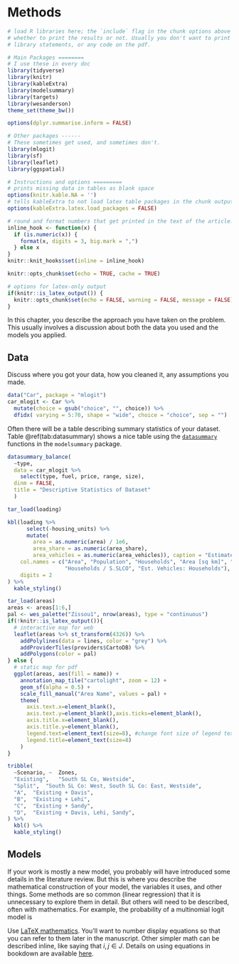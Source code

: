 # Methods

```r
# load R libraries here; the `include` flag in the chunk options above tells
# whether to print the results or not. Usually you don't want to print the
# library statements, or any code on the pdf.

# Main Packages ========
# I use these in every doc
library(tidyverse)
library(knitr)
library(kableExtra)
library(modelsummary)
library(targets)
library(wesanderson)
theme_set(theme_bw())

options(dplyr.summarise.inform = FALSE)

# Other packages ------
# These sometimes get used, and sometimes don't.
library(mlogit)
library(sf)
library(leaflet)
library(ggspatial)

# Instructions and options =========
# prints missing data in tables as blank space
options(knitr.kable.NA = '') 
# tells kableExtra to not load latex table packages in the chunk output
options(kableExtra.latex.load_packages = FALSE) 

# round and format numbers that get printed in the text of the article.
inline_hook <- function(x) {
  if (is.numeric(x)) {
    format(x, digits = 3, big.mark = ",")
  } else x
}
knitr::knit_hooks$set(inline = inline_hook)

knitr::opts_chunk$set(echo = TRUE, cache = TRUE)

# options for latex-only output
if(knitr::is_latex_output()) {
  knitr::opts_chunk$set(echo = FALSE, warning = FALSE, message = FALSE)
} 

```

In this chapter, you describe the approach you have taken on the problem. This 
usually involves a discussion about both the data you used and the models you
applied.

## Data

Discuss where you got your data, how you cleaned it, any assumptions you made.

```r
data("Car", package = "mlogit")
car_mlogit <- Car %>%
  mutate(choice = gsub("choice", "", choice)) %>%
  dfidx( varying = 5:70, shape = "wide", choice = "choice", sep = "")
```

Often there will be a table describing summary statistics of your dataset.
Table \@ref(tab:datasummary) shows a nice table using the [`datasummary`](https://vincentarelbundock.github.io/modelsummary/articles/datasummary.html) 
functions in the `modelsummary` package.

```r
datasummary_balance(
  ~type, 
  data = car_mlogit %>% 
    select(type, fuel, price, range, size), 
  dinm = FALSE,
  title = "Descriptive Statistics of Dataset"
  )
```

```r
tar_load(loading)

kbl(loading %>% 
      select(-housing_units) %>%
      mutate(
        area = as.numeric(area) / 1e6,
        area_share = as.numeric(area_share),
        area_vehicles = as.numeric(area_vehicles)), caption = "Estimated Vehicle Requirements",
    col.names = c("Area", "Population", "Households", "Area [sq km]", "Area / S.SLCO", "Est. Vehicles: Area",
                  "Households / S.SLCO", "Est. Vehicles: Households"),
    digits = 2
) %>%
  kable_styling()
```

```r
tar_load(areas)
areas <- areas[1:6,]
pal <- wes_palette("Zissou1", nrow(areas), type = "continuous")
if(!knitr::is_latex_output()){
  # interactive map for web
  leaflet(areas %>% st_transform(4326)) %>%
    addPolylines(data = lines, color = "grey") %>%
    addProviderTiles(providers$CartoDB) %>%
    addPolygons(color = pal) 
} else {
  # static map for pdf
  ggplot(areas, aes(fill = name)) + 
    annotation_map_tile("cartolight", zoom = 12) +
    geom_sf(alpha = 0.5) +
    scale_fill_manual("Area Name", values = pal) + 
    theme(
      axis.text.x=element_blank(),
      axis.text.y=element_blank(),axis.ticks=element_blank(),
      axis.title.x=element_blank(),
      axis.title.y=element_blank(),
      legend.text=element_text(size=8), #change font size of legend text
      legend.title=element_text(size=8)
    )
}
```

```r
tribble(
  ~Scenario, ~	Zones,
  "Existing",	"South SL Co, Westside",
  "Split", 	"South SL Co: West, South SL Co: East, Westside",
  "A",	"Existing + Davis",
  "B",	"Existing + Lehi",
  "C",	"Existing + Sandy",
  "D",	"Existing + Davis, Lehi, Sandy",
) %>%
  kbl() %>%
  kable_styling()
```


## Models

If your work is mostly a new model, you probably will have introduced some
details in the literature review. But this is where you describe the
mathematical construction of your model, the variables it uses, and other
things. Some methods are so common (linear regression) that it is unnecessary to
explore them in detail. But others will need to be described, often with
mathematics.  For example, the probability of a multinomial logit model is

\begin{equation}
  P_i(X_{in}) = \frac{e^{X_{in}\beta_i}}{\sum_{j \in J}e^{X_{jn}\beta_j}}
  (\#eq:mnl)
\end{equation}

Use [LaTeX mathematics](https://www.overleaf.com/learn/latex/mathematical_expressions). 
You'll want to number display equations so that you can
refer to them later in the manuscript. Other simpler math can be described inline,
like saying that $i, j \in J$. Details on using equations in bookdown are available
[here](https://bookdown.org/yihui/bookdown/markdown-extensions-by-bookdown.html).




